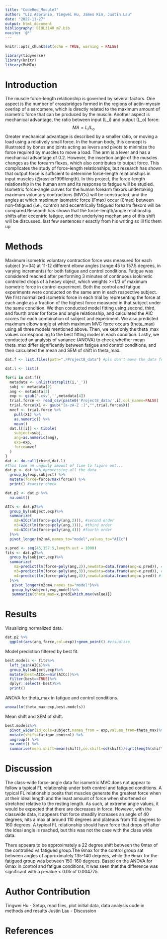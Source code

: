 ```yaml
---
title: "CodeRed_Module7"
author: "Liz Asprinio, Tingwei Hu, James Kim, Justin Lau"
date: "2022-11-27"
output: html_document
bibliography: BIOL3140_m7.bib
nocite: '@*'
---
```


```r
knitr::opts_chunk$set(echo = TRUE, warning = FALSE)
```

```r
library(tidyverse)
library(knitr)
library(MuMIn)
```

# Introduction

The muscle force-length relationship is governed by several factors. One aspect is the number of crossbridges formed in the regions of actin-myosin overlap of a sarcomere, which is directly related to the maximum amount of isometric force that can be produced by the muscle. Another aspect is mechanical advantage, the ratio between input (L_i) and output (L_o) force:
				$$MA = L_i/L_o$$
Greater mechanical advantage is described by a smaller ratio, or moving a load using a relatively small force. In the human body, this concept is illustrated by bones and joints acting as levers and pivots to minimize the force required by muscles to move a load. The arm is a lever and has a mechanical advantage of 0.2. However, the insertion angle of the muscles changes as the forearm flexes, which also contributes to output force. This complicates the study of force-length relationships, but research has shown that output force is sufficient to determine force-length relationships in input muscles (@rassier1999length).
In this project, the force-length relationship in the human arm and its response to fatigue will be studied. Isometric force-angle curves for the human forearm flexors undertaking maximum voluntary contractions (MVCs) will be constructed, and the angles at which maximum isometric force (Fmax) occur (θmax) between non-fatigued (i.e., control) and eccentrically fatigued forearm flexors will be compared.Research has shown that the force-length/angle relationship shifts after eccentric fatigue, and the underlying mechanisms of this shift will be discussed.
last few sentences r exactly from his writing so ill fix them up


# Methods
Maximum isometric voluntary contraction force was measured for each subject (n=34) at 11-12 different elbow angles (range:45 to 157.5 degrees, in varying increments) for both fatigue and control conditions. Fatigue was considered reached after performing 3 minutes of continuous isokinetic controlled drops of a heavy object, which weights >=1/3 of maximum isometric force in control experiment. Both the control and fatigue experiments were conducted on the same arm in each respective subject.  
We first normalized isometric force in each trial by representing the force at each angle as a fraction of the highest force measured in that subject under the same condition. We then conducted model fitting using second, third, and fourth order for force and angle relationship, and calculated the AIC scores for each combination of subject and experiment. We also predicted maximum elbow angle at which maximum MVC force occurs (theta_max) using all three models mentioned above. Then, we kept only the theta_max values corresponding to the best fitting model in each condition. Lastly, we conducted an analysis of variance (ANOVA) to check whether mean theta_max differ significantly between fatigue and control conditions, and then calculated the mean and SEM of shift in theta_max. 
```r
dat.f <- list.files(path="./Project8_data") #pls don't move the data folder

dat.l <- list()

for(i in dat.f){
  metadata <- unlist(strsplit(i,'_'))
  subj <- metadata[2]
  ang <- metadata[3]
  exp <- gsub('.csv','',metadata[4])
  trial.force <- read_csv(paste0('Project8_data/',i),col_names=FALSE)
  trial.force$X1 <- gsub("[a-zA-Z :]","",trial.force$X1)
  mvcf <- trial.force %>% 
    pull(X1) %>% 
    as.numeric() %>% 
    mean()
  dat.l[[i]] <- tibble(
    subject=subj,
    ang=as.numeric(ang),
    exp=exp,
    force=mvcf
  )
}
dat <- do.call(rbind,dat.l)
#This took an ungodly amount of time to figure out...
dat.p <- dat %>% #processing all the data
  group_by(exp,subject) %>% 
  mutate(force=force/max(force)) %>% 
  print() #sanity check
```

```r
dat.p2 <- dat.p %>% 
  na.omit()
```

```r
AICs <- dat.p2%>%
  group_by(subject,exp)%>%
  summarize(
    m2=AICc(lm(force~poly(ang,2))), #second order
    m3=AICc(lm(force~poly(ang,3))), #third order
    m4=AICc(lm(force~poly(ang,4))) #fourth order
  )%>%
  pivot_longer(m2:m4,names_to="model",values_to="AICc")
```

```r
x.pred <- seq(45,157.5,length.out = 1000)
fits <- dat.p2%>%
  group_by(subject,exp)%>%
  summarize(
    m2=predict(lm(force~poly(ang,2)),newdata=data.frame(ang=x.pred)), #second order
    m3=predict(lm(force~poly(ang,3)),newdata=data.frame(ang=x.pred)), #third order
    m4=predict(lm(force~poly(ang,4)),newdata=data.frame(ang=x.pred)) #fourth order
  )%>%
   pivot_longer(m2:m4,names_to="model")%>%
   group_by(subject,exp,model)%>%
   summarize(theta_max=x.pred[which.max(value)])
```

# Results
Visualizing normalized data.
```r
dat.p2 %>%
  ggplot(aes(ang,force,col=exp))+geom_point() #visualize
```

Model prediction filtered by best fit.
```r
best.models <- fits%>%
  left_join(AICs)%>%
  group_by(subject,exp)%>%
  mutate(best=AICc==min(AICc))%>%
  filter(best==TRUE)%>%
  dplyr::select(-best)%>%
  print()
```

ANOVA for theta_max in fatigue and control conditions. 
```r
anova(lm(theta_max~exp,best.models))
```

Mean shift and SEM of shift. 
```r
best.models%>%
  pivot_wider(id_cols=subject,names_from = exp,values_from=theta_max)%>%
  mutate(shift=fatigue-control) %>% 
  ungroup() %>%
  na.omit() %>% 
  summarise(mean.shift=mean(shift),se.shift=sd(shift)/sqrt(length(shift)))
```

# Discussion

The class-wide force-angle data for isometric MVC does not appear to follow a typical FL relationship under both control and fatigued conditions. A typical FL relationship posits that muscles generate the greatest force when at their ideal length and the least amount of force when shortened or stretched relative to the resting length. As such, at extreme angle values, it would be expected that there are decreases in force. However, with the classwide data, it appears that force steadily increases an angle of 40 degrees, hits a max at around 110 degrees and plateaus from 110 degrees to 160 degrees. A typical FL relationship should have force that drops off after the ideal angle is reached, but this was not the case with the class wide data. 

There appears to be approximately a 22 degree shift between the θmax of the controlled vs fatigued group.The θmax for the control group sat between angles of approximately 135-140 degrees, while the θmax for the fatigued group was between 150-160 degrees. Based on the ANOVA for θmax in control and fatigue conditions, it was seen that the difference was significant with a p-value < 0.05 of 0.004775.

# Author Contribution
Tingwei Hu - Setup, read files, plot initial data, data analysis code in methods and results
Justin Lau - Discussion


# References